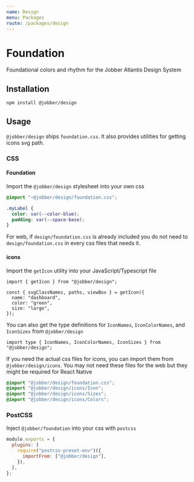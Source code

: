 ```yaml
---
name: Design
menu: Packages
route: /packages/design
---
```


# Foundation

Foundational colors and rhythm for the Jobber Atlantis Design System

## Installation

```sh
npm install @jobber/design
```

## Usage

`@jobber/design` ships `foundation.css`. It also provides utilities for getting
icons svg path.

### CSS

#### Foundation

Import the `@jobber/design` stylesheet into your own css

```css
@import "~@jobber/design/foundation.css";

.myLabel {
  color: var(--color-blue);
  padding: var(--space-base);
}
```

For web, if `design/foundation.css` is already included you do not need to
`design/foundation.css` in every css files that needs it.

#### icons

Import the `getIcon` utility into your JavaScript/Typescript file

```tsx
import { getIcon } from "@jobber/design";

const { svgClassNames, paths, viewBox } = getIcon({
  name: "dashboard",
  color: "green",
  size: "large",
});
```

You can also get the type definitions for `IconNames`, `IconColorNames`, and
`IconSizes` from `@jobber/design`

```tsx
import type { IconNames, IconColorNames, IconSizes } from "@jobber/design";
```

If you need the actual css files for icons, you can import them from
`@jobber/design/icons`. You may not need these files for the web but they might
be required for React Native

```css
@import "@jobber/design/foundation.css";
@import "@jobber/design/icons/Icon";
@import "@jobber/design/icons/Sizes";
@import "@jobber/design/icons/Colors";
```

### PostCSS

Inject `@jobber/foundation` into your css with `postcss`

```js
module.exports = {
  plugins: [
    require("postcss-preset-env")({
      importFrom: ["@jobber/design"],
    }),
  ],
};
```
